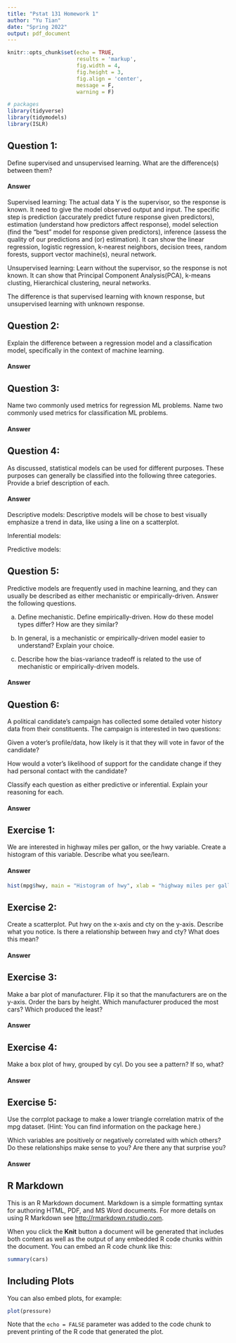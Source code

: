 ```yaml
---
title: "Pstat 131 Homework 1"
author: "Yu Tian"
date: "Spring 2022"
output: pdf_document
---
```


```r
knitr::opts_chunk$set(echo = TRUE,
                      results = 'markup',
                      fig.width = 4,
                      fig.height = 3,
                      fig.align = 'center',
                      message = F,
                      warning = F)

# packages
library(tidyverse)
library(tidymodels)
library(ISLR)
```

## Question 1:

Define supervised and unsupervised learning. What are the difference(s) between them?

#### Answer
Supervised learning: 
The actual data Y is the supervisor, so the response is known. It need to give the model observed output and input. The specific step is prediction (accurately predict future response given predictors), estimation (understand how predictors affect response), model selection (find the "best" model for response given predictors), inference (assess the quality of our predictions and (or) estimation).
It can show the linear regression, logistic regression, k-nearest neighbors, decision trees, random forests, support vector machine(s), neural network.

Unsupervised learning: 
Learn without the supervisor, so the response is not known.
It can show that Principal Component Analysis(PCA), k-means clusting, Hierarchical clustering, neural networks.

The difference is that supervised learning with known response, but unsupervised learning with unknown response. 


## Question 2:

Explain the difference between a regression model and a classification model, specifically in the context of machine learning.

#### Answer



## Question 3:
Name two commonly used metrics for regression ML problems. Name two commonly used metrics for classification ML problems.

#### Answer


## Question 4:
As discussed, statistical models can be used for different purposes. These purposes can generally be classified into the following three categories. Provide a brief description of each.

#### Answer
Descriptive models:
Descriptive models will be chose to best visually emphasize a trend in data, like using a line on a scatterplot.

Inferential models:

Predictive models:


## Question 5:
Predictive models are frequently used in machine learning, and they can usually be described as either mechanistic or empirically-driven. Answer the following questions.

a) Define mechanistic. Define empirically-driven. How do these model types differ? How are they similar?

b) In general, is a mechanistic or empirically-driven model easier to understand? Explain your choice.

c) Describe how the bias-variance tradeoff is related to the use of mechanistic or empirically-driven models.

#### Answer


## Question 6:
A political candidate’s campaign has collected some detailed voter history data from their constituents. The campaign is interested in two questions:

Given a voter’s profile/data, how likely is it that they will vote in favor of the candidate?

How would a voter’s likelihood of support for the candidate change if they had personal contact with the candidate?

Classify each question as either predictive or inferential. Explain your reasoning for each.

#### Answer


## Exercise 1:
We are interested in highway miles per gallon, or the hwy variable. Create a histogram of this variable. Describe what you see/learn.

#### Answer
```r
hist(mpg$hwy, main = "Histogram of hwy", xlab = "highway miles per gallon", ylab = "the number of cars")
```



## Exercise 2:
Create a scatterplot. Put hwy on the x-axis and cty on the y-axis. Describe what you notice. Is there a relationship between hwy and cty? What does this mean?

#### Answer



## Exercise 3:
Make a bar plot of manufacturer. Flip it so that the manufacturers are on the y-axis. Order the bars by height. Which manufacturer produced the most cars? Which produced the least?

#### Answer


## Exercise 4:
Make a box plot of hwy, grouped by cyl. Do you see a pattern? If so, what?

#### Answer


## Exercise 5:
Use the corrplot package to make a lower triangle correlation matrix of the mpg dataset. (Hint: You can find information on the package here.)

Which variables are positively or negatively correlated with which others? Do these relationships make sense to you? Are there any that surprise you?

#### Answer







## R Markdown

This is an R Markdown document. Markdown is a simple formatting syntax for authoring HTML, PDF, and MS Word documents. For more details on using R Markdown see <http://rmarkdown.rstudio.com>.

When you click the **Knit** button a document will be generated that includes both content as well as the output of any embedded R code chunks within the document. You can embed an R code chunk like this:

```r
summary(cars)
```

## Including Plots

You can also embed plots, for example:

```r
plot(pressure)
```

Note that the `echo = FALSE` parameter was added to the code chunk to prevent printing of the R code that generated the plot.
